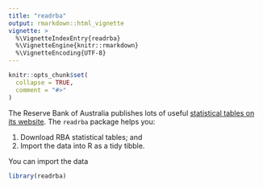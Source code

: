 ```yaml
---
title: "readrba"
output: rmarkdown::html_vignette
vignette: >
  %\VignetteIndexEntry{readrba}
  %\VignetteEngine{knitr::rmarkdown}
  %\VignetteEncoding{UTF-8}
---
```


```r
knitr::opts_chunk$set(
  collapse = TRUE,
  comment = "#>"
)
```

The Reserve Bank of Australia publishes lots of useful [statistical tables on its website](https://rba.gov.au/statistics/tables/). The `readrba` package helps you:

1. Download RBA statistical tables; and
2. Import the data into R as a tidy tibble. 

You can import the data

```r
library(readrba)
```
